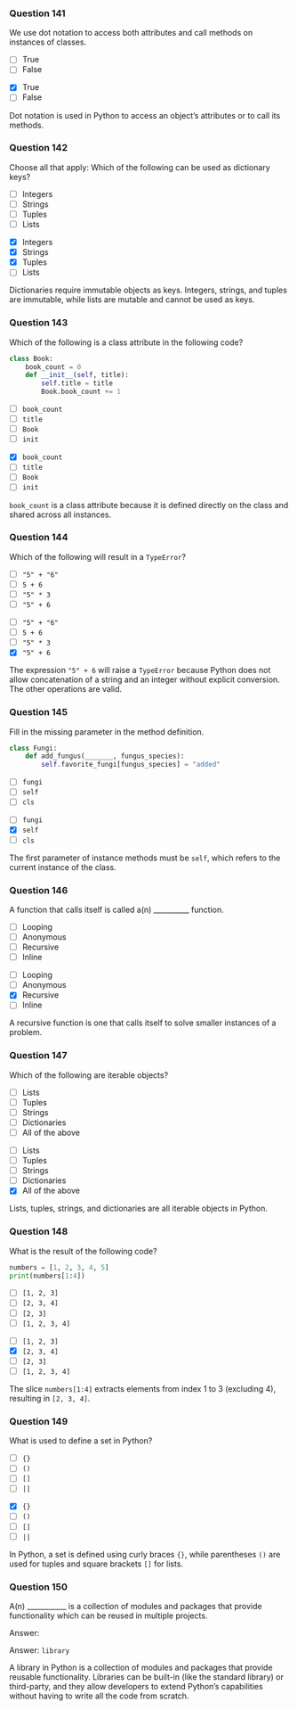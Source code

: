 ### Question 141 {.question}

We use dot notation to access both attributes and call methods on instances of classes.

::: {.r-stack}

::: {.absolute .left-0 .top-0 width=100%}
- [ ] True
- [ ] False
:::

::: {.fragment .fade-in .absolute .left-0 .top-0 width=100%}
- [x] True
- [ ] False


::: {.explanation}
Dot notation is used in Python to access an object's attributes or to call its methods.
:::
:::
:::

### Question 142 {.question}

Choose all that apply: Which of the following can be used as dictionary keys?

::: {.r-stack}

::: {.absolute .left-0 .top-0 width=100%}
- [ ] Integers
- [ ] Strings
- [ ] Tuples
- [ ] Lists
:::

::: {.fragment .fade-in .absolute .left-0 .top-0 width=100%}
- [x] Integers
- [x] Strings
- [x] Tuples
- [ ] Lists


::: {.explanation}
Dictionaries require immutable objects as keys. Integers, strings, and tuples are immutable, while lists are mutable and cannot be used as keys.
:::
:::
:::

### Question 143 {.question}

Which of the following is a class attribute in the following code?

```python
class Book:
    book_count = 0
    def __init__(self, title):
        self.title = title
        Book.book_count += 1
```

::: {.r-stack}

::: {.absolute .left-0 .top-0 width=100%}
- [ ] `book_count`
- [ ] `title`
- [ ] `Book`
- [ ] `init`
:::

::: {.fragment .fade-in .absolute .left-0 .top-0 width=100%}
- [x] `book_count`
- [ ] `title`
- [ ] `Book`
- [ ] `init`


::: {.explanation}
`book_count` is a class attribute because it is defined directly on the class and shared across all instances.
:::
:::
:::

### Question 144 {.question}

Which of the following will result in a `TypeError`?

::: {.r-stack}

::: {.absolute .left-0 .top-0 width=100%}
- [ ] `"5" + "6"`
- [ ] `5 + 6`
- [ ] `"5" * 3`
- [ ] `"5" + 6`
:::

::: {.fragment .fade-in .absolute .left-0 .top-0 width=100%}
- [ ] `"5" + "6"`
- [ ] `5 + 6`
- [ ] `"5" * 3`
- [x] `"5" + 6`


::: {.explanation}
The expression `"5" + 6` will raise a `TypeError` because Python does not allow concatenation of a string and an integer without explicit conversion. The other operations are valid.
:::
:::
:::

### Question 145 {.question}

Fill in the missing parameter in the method definition.

```python
class Fungi:
    def add_fungus(_______, fungus_species):
        self.favorite_fungi[fungus_species] = "added"
```

::: {.r-stack}

::: {.absolute .left-0 .top-0 width=100%}
- [ ] `fungi`
- [ ] `self`
- [ ] `cls`
:::

::: {.fragment .fade-in .absolute .left-0 .top-0 width=100%}
- [ ] `fungi`
- [x] `self`
- [ ] `cls`


::: {.explanation}
The first parameter of instance methods must be `self`, which refers to the current instance of the class.
:::
:::
:::

### Question 146 {.question}

A function that calls itself is called a(n) __________ function.

::: {.r-stack}

::: {.absolute .left-0 .top-0 width=100%}
- [ ] Looping
- [ ] Anonymous
- [ ] Recursive
- [ ] Inline
:::

::: {.fragment .fade-in .absolute .left-0 .top-0 width=100%}
- [ ] Looping
- [ ] Anonymous
- [x] Recursive
- [ ] Inline


::: {.explanation}
A recursive function is one that calls itself to solve smaller instances of a problem.
:::
:::
:::

### Question 147 {.question}

Which of the following are iterable objects?

::: {.r-stack}

::: {.absolute .left-0 .top-0 width=100%}
- [ ] Lists
- [ ] Tuples
- [ ] Strings
- [ ] Dictionaries
- [ ] All of the above
:::

::: {.fragment .fade-in .absolute .left-0 .top-0 width=100%}
- [ ] Lists
- [ ] Tuples
- [ ] Strings
- [ ] Dictionaries
- [x] All of the above


::: {.explanation}
Lists, tuples, strings, and dictionaries are all iterable objects in Python.
:::
:::
:::

### Question 148 {.question}

What is the result of the following code?

```python
numbers = [1, 2, 3, 4, 5]
print(numbers[1:4])
```

::: {.r-stack}

::: {.absolute .left-0 .top-0 width=100%}
- [ ] `[1, 2, 3]`
- [ ] `[2, 3, 4]`
- [ ] `[2, 3]`
- [ ] `[1, 2, 3, 4]`
:::

::: {.fragment .fade-in .absolute .left-0 .top-0 width=100%}
- [ ] `[1, 2, 3]`
- [x] `[2, 3, 4]`
- [ ] `[2, 3]`
- [ ] `[1, 2, 3, 4]`


::: {.explanation}
The slice `numbers[1:4]` extracts elements from index 1 to 3 (excluding 4), resulting in `[2, 3, 4]`.
:::
:::
:::

### Question 149 {.question}

What is used to define a set in Python?

::: {.r-stack}

::: {.absolute .left-0 .top-0 width=100%}
- [ ] `{}`
- [ ] `()`
- [ ] `[]`
- [ ] `||`
:::

::: {.fragment .fade-in .absolute .left-0 .top-0 width=100%}
- [x] `{}`
- [ ] `()`
- [ ] `[]`
- [ ] `||`


::: {.explanation}
In Python, a set is defined using curly braces `{}`, while parentheses `()` are used for tuples and square brackets `[]` for lists.
:::
:::
:::

### Question 150 {.question}
A(n) ___________ is a collection of modules and packages that provide functionality which can be reused in multiple projects.

::: {.r-stack}

::: {.absolute .left-0 .top-0 width=100%}
Answer: 
:::

::: {.fragment .fade-in .absolute .left-0 .top-0 width=100%}
Answer: `library`

::: {.explanation}
A library in Python is a collection of modules and packages that provide reusable functionality. Libraries can be built-in (like the standard library) or third-party, and they allow developers to extend Python's capabilities without having to write all the code from scratch.
:::
:::
:::

